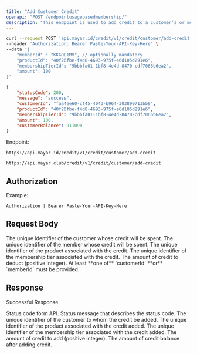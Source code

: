 ```yaml
---
title: "Add Customer Credit"
openapi: "POST /endpointusagebasedmembership/"
description: "This endpoint is used to add credit to a customer’s or member’s account on particular membership tier."
---
```


<RequestExample>

```bash Request Example
curl --request POST 'api.mayar.id/credit/v1/credit/customer/add-credit' \
--header 'Authorization: Bearer Paste-Your-API-Key-Here' \
--data '{
    "memberId" : "KKGOL1MV", // optionally mandatory
    "productId": "40f26fbe-f4d8-4693-975f-e6d105d291e6",
    "membershipTierId": "9bbbfa01-1bf8-4e4d-8470-cdf7066b6ea2",
    "amount": 100
}'
```

</RequestExample>

<ResponseExample>

```json Response Example 200
{
    "statusCode": 200,
    "message": "success",
    "customerId": "faa4ee60-cf45-4043-b964-303890713bb9",
    "productId": "40f26fbe-f4d8-4693-975f-e6d105d291e6",
    "membershipTierId": "9bbbfa01-1bf8-4e4d-8470-cdf7066b6ea2",
    "amount": 100,
    "customerBalance": 911090
}
```

</ResponseExample>

Endpoint:

<CodeGroup>

```Production Production
https://api.mayar.id/credit/v1/credit/customer/add-credit
```


```Sandbox Sandbox
https://api.mayar.club/credit/v1/credit/customer/add-credit
```

</CodeGroup>

## Authorization

<ResponseField name="Authorization" type="string" required>
  Example:

  `Authorization | Bearer Paste-Your-API-Key-Here`
</ResponseField>

## Request Body

<ParamField query="memberId" path="memberId" type="string">
  The unique identifier of the customer whose credit will be spent.
</ParamField>

<ParamField query="customerId" path="customerId" type="string">
  The unique identifier of the member whose credit will be spent.
</ParamField>

<ParamField query="productId" path="productId" type="string" required>
  The unique identifier of the product associated with the credit.
</ParamField>

<ParamField query="membershipTierId" path="membershipTierId" type="string" required>
  The unique identifier of the membership tier associated with the credit.
</ParamField>

<ParamField query="amount" path="amount" type="integer" required>
  The amount of credit to deduct (positive integer).
</ParamField>

<Note>
  At least **one of** `customerId` **or** `memberId` must be provided.
</Note>

## Response

Successful Response

<ResponseField name="statusCode" type="integer" required>
  Status code form API.
</ResponseField>

<ResponseField name="messages" type="string" required>
  Status message that describes the status code.
</ResponseField>

<ResponseField name="customerId" type="string" required>
  The unique identifier of the customer to whom the credit be added.
</ResponseField>

<ResponseField name="productId" type="string" required>
  The unique identifier of the product associated with the credit added.
</ResponseField>

<ResponseField name="membershipTierId" type="string" required>
  The unique identifier of the membership tier associated with the credit added.
</ResponseField>

<ResponseField name="amount" type="string" required>
  The amount of credit to add (positive integer).
</ResponseField>

<ResponseField name="customerBalance" type="string" required>
  The amount of credit balance after adding credit.
</ResponseField>